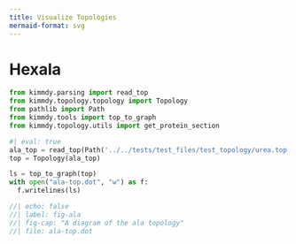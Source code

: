 ```yaml
---
title: Visualize Topologies
mermaid-format: svg
---
```


# Hexala

```python
from kimmdy.parsing import read_top
from kimmdy.topology.topology import Topology
from pathlib import Path
from kimmdy.tools import top_to_graph
from kimmdy.topology.utils import get_protein_section
```


```python
#| eval: true
ala_top = read_top(Path('../../tests/test_files/test_topology/urea.top'), use_gmx_dir=False)
top = Topology(ala_top)

ls = top_to_graph(top) 
with open("ala-top.dot", "w") as f:
  f.writelines(ls)
```


```dot
//| echo: false
//| label: fig-ala
//| fig-cap: "A diagram of the ala topology"
//| file: ala-top.dot
```


